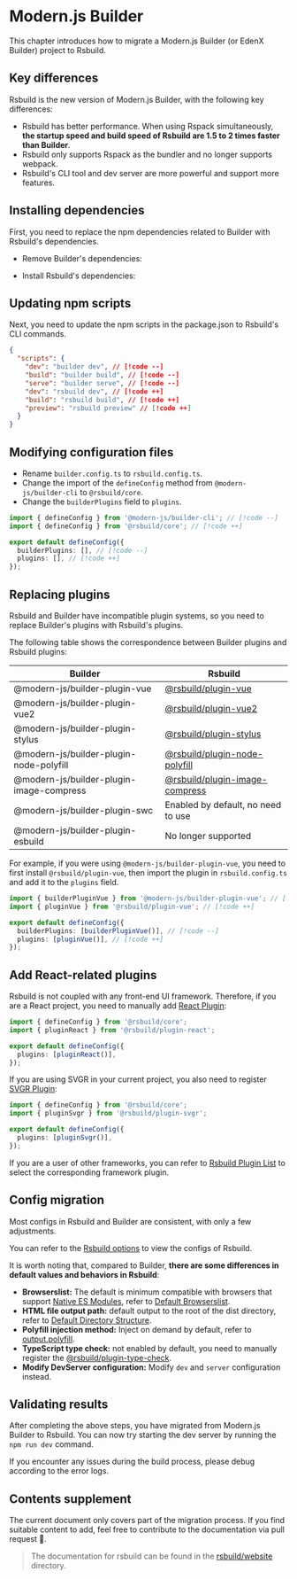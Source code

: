 # Modern.js Builder

This chapter introduces how to migrate a Modern.js Builder (or EdenX Builder) project to Rsbuild.

## Key differences

Rsbuild is the new version of Modern.js Builder, with the following key differences:

- Rsbuild has better performance. When using Rspack simultaneously, **the startup speed and build speed of Rsbuild are 1.5 to 2 times faster than Builder**.
- Rsbuild only supports Rspack as the bundler and no longer supports webpack.
- Rsbuild's CLI tool and dev server are more powerful and support more features.

## Installing dependencies

First, you need to replace the npm dependencies related to Builder with Rsbuild's dependencies.


- Remove Builder's dependencies:

<PackageManagerTabs command="remove @modern-js/builder-cli @modern-js/builder-webpack-provider @modern-js/builder-rspack-provider" />

- Install Rsbuild's dependencies:

<PackageManagerTabs command="add @rsbuild/core -D" />

## Updating npm scripts

Next, you need to update the npm scripts in the package.json to Rsbuild's CLI commands.

```json title="package.json"
{
  "scripts": {
    "dev": "builder dev", // [!code --]
    "build": "builder build", // [!code --]
    "serve": "builder serve", // [!code --]
    "dev": "rsbuild dev", // [!code ++]
    "build": "rsbuild build", // [!code ++]
    "preview": "rsbuild preview" // [!code ++]
  }
}
```

## Modifying configuration files

- Rename `builder.config.ts` to `rsbuild.config.ts`.
- Change the import of the `defineConfig` method from `@modern-js/builder-cli` to `@rsbuild/core`.
- Change the `builderPlugins` field to `plugins`.

```ts title="rsbuild.config.ts"
import { defineConfig } from '@modern-js/builder-cli'; // [!code --]
import { defineConfig } from '@rsbuild/core'; // [!code ++]

export default defineConfig({
  builderPlugins: [], // [!code --]
  plugins: [], // [!code ++]
});
```

## Replacing plugins

Rsbuild and Builder have incompatible plugin systems, so you need to replace Builder's plugins with Rsbuild's plugins.

The following table shows the correspondence between Builder plugins and Rsbuild plugins:

| Builder                                  | Rsbuild                                                                                           |
| ---------------------------------------- | ------------------------------------------------------------------------------------------------- |
| @modern-js/builder-plugin-vue            | [@rsbuild/plugin-vue](/plugins/list/plugin-vue)                                                   |
| @modern-js/builder-plugin-vue2           | [@rsbuild/plugin-vue2](https://github.com/rspack-contrib/rsbuild-plugin-vue2)                     |
| @modern-js/builder-plugin-stylus         | [@rsbuild/plugin-stylus](/plugins/list/plugin-stylus)                                             |
| @modern-js/builder-plugin-node-polyfill  | [@rsbuild/plugin-node-polyfill](https://github.com/rspack-contrib/rsbuild-plugin-node-polyfill)   |
| @modern-js/builder-plugin-image-compress | [@rsbuild/plugin-image-compress](https://github.com/rspack-contrib/rsbuild-plugin-image-compress) |
| @modern-js/builder-plugin-swc            | Enabled by default, no need to use                                                                |
| @modern-js/builder-plugin-esbuild        | No longer supported                                                                               |

For example, if you were using `@modern-js/builder-plugin-vue`, you need to first install `@rsbuild/plugin-vue`, then import the plugin in `rsbuild.config.ts` and add it to the `plugins` field.

```ts title="rsbuild.config.ts"
import { builderPluginVue } from '@modern-js/builder-plugin-vue'; // [!code --]
import { pluginVue } from '@rsbuild/plugin-vue'; // [!code ++]

export default defineConfig({
  builderPlugins: [builderPluginVue()], // [!code --]
  plugins: [pluginVue()], // [!code ++]
});
```

## Add React-related plugins

Rsbuild is not coupled with any front-end UI framework. Therefore, if you are a React project, you need to manually add [React Plugin](/plugins/list/plugin-react):

```ts title="rsbuild.config.ts"
import { defineConfig } from '@rsbuild/core';
import { pluginReact } from '@rsbuild/plugin-react';

export default defineConfig({
  plugins: [pluginReact()],
});
```

If you are using SVGR in your current project, you also need to register [SVGR Plugin](/plugins/list/plugin-svgr):

```ts title="rsbuild.config.ts"
import { defineConfig } from '@rsbuild/core';
import { pluginSvgr } from '@rsbuild/plugin-svgr';

export default defineConfig({
  plugins: [pluginSvgr()],
});
```

If you are a user of other frameworks, you can refer to [Rsbuild Plugin List](/plugins/list/index) to select the corresponding framework plugin.

## Config migration

Most configs in Rsbuild and Builder are consistent, with only a few adjustments.

You can refer to the [Rsbuild options](/config/index) to view the configs of Rsbuild.

It is worth noting that, compared to Builder, **there are some differences in default values and behaviors in Rsbuild**:

- **Browserslist:** The default is minimum compatible with browsers that support [Native ES Modules](https://developer.mozilla.org/en-US/docs/Web/JavaScript/Guide/Modules), refer to [Default Browserslist](/guide/advanced/browserslist#default-browserslist).
- **HTML file output path:** default output to the root of the dist directory, refer to [Default Directory Structure](/guide/basic/output-files#default-directory-structure).
- **Polyfill injection method:** Inject on demand by default, refer to [output.polyfill](/config/output/polyfill).
- **TypeScript type check:** not enabled by default, you need to manually register the [@rsbuild/plugin-type-check](https://github.com/rspack-contrib/rsbuild-plugin-type-check).
- **Modify DevServer configuration:** Modify `dev` and `server` configuration instead.

## Validating results

After completing the above steps, you have migrated from Modern.js Builder to Rsbuild. You can now try starting the dev server by running the `npm run dev` command.

If you encounter any issues during the build process, please debug according to the error logs.

## Contents supplement

The current document only covers part of the migration process. If you find suitable content to add, feel free to contribute to the documentation via pull request 🤝.

> The documentation for rsbuild can be found in the [rsbuild/website](https://github.com/web-infra-dev/rsbuild/tree/main/website) directory.
